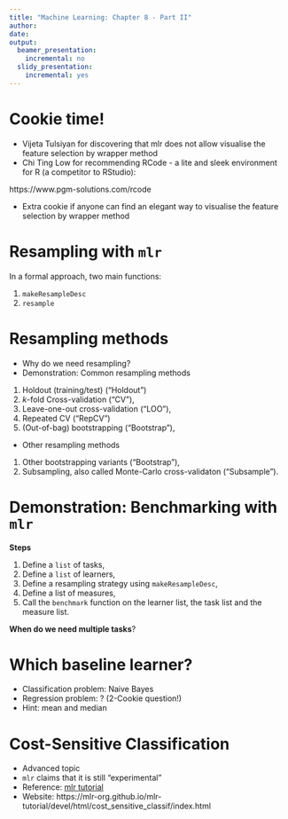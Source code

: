 ```yaml
---
title: "Machine Learning: Chapter 8 - Part II"
author:
date:
output:
  beamer_presentation:
    incremental: no
  slidy_presentation:
    incremental: yes
---
```


# Cookie time!

* Vijeta Tulsiyan for discovering that mlr does not allow visualise the feature selection by wrapper method
* Chi Ting Low for recommending RCode - a lite and sleek environment for R (a competitor to RStudio):

https://www.pgm-solutions.com/rcode

* Extra cookie if anyone can find an elegant way to visualise the feature selection by wrapper method

# Resampling with `mlr`

In a formal approach, two main functions:

1. `makeResampleDesc`
2. `resample`

# Resampling methods

* Why do we need resampling?
* Demonstration: Common resampling methods

1. Holdout (training/test) ("Holdout")
2. $k$-fold Cross-validation ("CV"),
3. Leave-one-out cross-validation ("LOO"),
4. Repeated CV ("RepCV")
5. (Out-of-bag) bootstrapping ("Bootstrap"),

* Other resampling methods

1. Other bootstrapping variants ("Bootstrap"),
2. Subsampling, also called Monte-Carlo cross-validaton ("Subsample").

# Demonstration: Benchmarking with `mlr`

**Steps**

1. Define a `list` of tasks,
2. Define a `list` of learners,
3. Define a resampling strategy using `makeResampleDesc`,
4. Define a list of measures,
5. Call the `benchmark` function on the learner list, the task list and the measure list.

**When do we need multiple tasks**?

# Which baseline learner?

* Classification problem: Naive Bayes
* Regression problem: ? (2-Cookie question!)
* Hint: mean and median

# Cost-Sensitive Classification

* Advanced topic
* `mlr` claims that it is still "experimental"
* Reference: [mlr tutorial](https://mlr-org.github.io/mlr-tutorial/devel/html/cost_sensitive_classif/index.html#cost-sensitive-classification)
* Website: https://mlr-org.github.io/mlr-tutorial/devel/html/cost_sensitive_classif/index.html